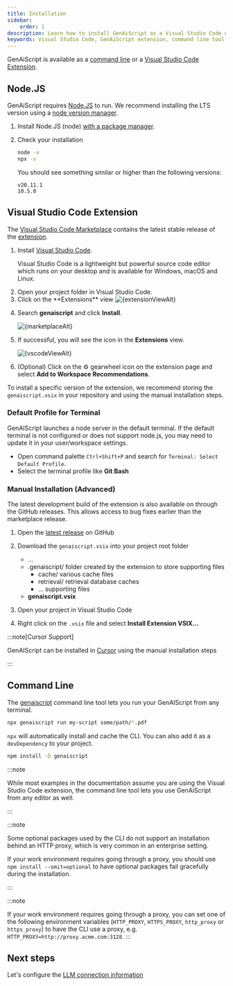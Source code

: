 ```yaml
---
title: Installation
sidebar:
    order: 1
description: Learn how to install GenAiScript as a Visual Studio Code extension or use it via command line for seamless integration into your development workflow.
keywords: Visual Studio Code, GenAiScript extension, command line tool, manual installation, Node.js
---
```






GenAiScript is available as a [command line](#command-line) or a [Visual Studio Code Extension](#visual-studio-code-extension).

## Node.JS

GenAiScript requires [Node.JS](https://nodejs.org/) to run.
We recommend installing the LTS version using a [node version manager](https://docs.npmjs.com/downloading-and-installing-node-js-and-npm).

<Steps>

<ol>

<li>

Install Node.JS (node) [with a package manager](https://nodejs.org/en/download/package-manager).

</li>

<li>

Check your installation

```sh
node -v
npx -v
```

You should see something similar or higher than the following versions:

```text
v20.11.1
10.5.0
```

</li>

</ol>

</Steps>

## Visual Studio Code Extension

The [Visual Studio Code Marketplace](https://marketplace.visualstudio.com/items?itemName=genaiscript.genaiscript-vscode)
contains the latest stable release of the [extension](https://marketplace.visualstudio.com/items?itemName=genaiscript.genaiscript-vscode).

<Steps>

<ol>

<li>

Install [Visual Studio Code](https://code.visualstudio.com/Download).

Visual Studio Code is a lightweight but powerful source code editor which runs on your desktop and is available for Windows, macOS and Linux.

</li>

<li>
Open your project folder in Visual Studio Code.

</li>
<li>
Click on the **Extensions** view

<Image src={extensionViewSrc} alt={extensionViewAlt} />

</li>
<li>

Search **genaiscript** and click **Install**.

<Image src={marketplaceSrc} alt={marketplaceAlt} />

</li>

<li>

If successful, you will see the icon in the **Extensions** view.

<Image src={vscodeViewSrc} alt={vscodeViewAlt} />

</li>

<li>

(Optional) Click on the ⚙️ gearwheel icon on the extension page and select **Add to Workspace Recommendations**.

</li>

</ol>

</Steps>

To install a specific version of the extension, we recommend storing the `genaiscript.vsix`
in your repository and using the manual installation steps.

### Default Profile for Terminal

GenAIScript launches a node server in the default terminal. If the default terminal is not configured
or does not support node.js, you may need to update it in your user/workspace settings.

-   Open command palette `Ctrl+Shift+P` and search for `Terminal: Select Default Profile`.
-   Select the terminal profile like **Git Bash**

### Manual Installation (Advanced)

The latest development build of the extension is also available on through the GitHub releases. This allows access
to bug fixes earlier than the marketplace release.

<Steps>

<ol>

<li>

Open the [latest release](https://github.com/microsoft/genaiscript/releases/latest/) on GitHub

</li><li>

Download the `genaiscript.vsix` into your project root folder

<FileTree>

-   ...
-   .genaiscript/ folder created by the extension to store supporting files
    -   cache/ various cache files
    -   retrieval/ retrieval database caches
    -   ... supporting files
-   **genaiscript.vsix**

</FileTree>

</li><li>

Open your project in Visual Studio Code

</li><li>

Right click on the `.vsix` file and select **Install Extension VSIX...**

</li>

</ol>

</Steps>

:::note[Cursor Support]

GenAIScript can be installed in [Cursor](https://cursor.sh/how-to-install-extension)
using the manual installation steps

:::

## Command Line

The [genaiscript](/genaiscript/reference/cli/) command line tool lets you run your GenAIScript
from any terminal.

```sh
npx genaiscript run my-script some/path/*.pdf
```

`npx` will automatically install and cache the CLI. You can also add it as a `devDependency` to your project.

```sh
npm install -D genaiscript
```

:::note

While most examples in the documentation assume you are using the Visual Studio Code extension,
the command line tool lets you use GenAiScript from any editor as well.

:::

:::note

Some optional packages used by the CLI do not support an installation behind an HTTP proxy, which is very common in an enterprise setting.

If your work environment requires going through a proxy, you should use `npm install --omit=optional` to have optional packages fail gracefully during the installation.

:::

:::note

If your work environment requires going through a proxy, you can set one of the following environment variables (`HTTP_PROXY`, `HTTPS_PROXY`, `http_proxy` or `https_proxy`) to have the CLI use a proxy, e.g. `HTTP_PROXY=http://proxy.acme.com:3128`.
:::


## Next steps

Let's configure the [LLM connection information](/genaiscript/getting-started/configuration)
